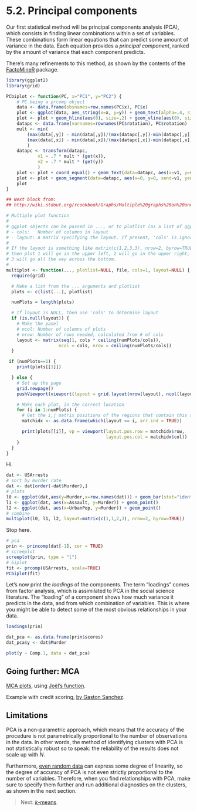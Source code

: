 <style>@import url(style.css);</style>

# 5.2. Principal components

Our first statistical method will be principal components analysis (PCA), which consists in finding linear combinations within a set of variables. These combinations form linear equations that can predict some amount of variance in the data. Each equation provides a *principal component*, ranked by the amount of variance that each component predicts.

There's many refinements to this method, as shown by the contents of the [FactoMineR](http://factominer.free.fr/) package. 

```r
library(ggplot2)
library(grid)

PCbiplot <- function(PC, x="PC1", y="PC2") {
    # PC being a prcomp object
    data <- data.frame(obsnames=row.names(PC$x), PC$x)
    plot <- ggplot(data, aes_string(x=x, y=y)) + geom_text(alpha=.4, size=3, aes(label=obsnames))
    plot <- plot + geom_hline(aes(0), size=.2) + geom_vline(aes(0), size=.2)
    datapc <- data.frame(varnames=rownames(PC$rotation), PC$rotation)
    mult <- min(
        (max(data[,y]) - min(data[,y])/(max(datapc[,y])-min(datapc[,y]))),
        (max(data[,x]) - min(data[,x])/(max(datapc[,x])-min(datapc[,x])))
        )
    datapc <- transform(datapc,
            v1 = .7 * mult * (get(x)),
            v2 = .7 * mult * (get(y))
            )
    plot <- plot + coord_equal() + geom_text(data=datapc, aes(x=v1, y=v2, label=varnames), size = 5, vjust=1, color="red")
    plot <- plot + geom_segment(data=datapc, aes(x=0, y=0, xend=v1, yend=v2), arrow=arrow(length=unit(0.2,"cm")), alpha=0.75, color="red")
    plot
}
```

```r
## Next block from:
## http://wiki.stdout.org/rcookbook/Graphs/Multiple%20graphs%20on%20one%20page%20(ggplot2)/

# Multiple plot function
#
# ggplot objects can be passed in ..., or to plotlist (as a list of ggplot objects)
# - cols:   Number of columns in layout
# - layout: A matrix specifying the layout. If present, 'cols' is ignored.
#
# If the layout is something like matrix(c(1,2,3,3), nrow=2, byrow=TRUE),
# then plot 1 will go in the upper left, 2 will go in the upper right, and
# 3 will go all the way across the bottom.
#
multiplot <- function(..., plotlist=NULL, file, cols=1, layout=NULL) {
  require(grid)

  # Make a list from the ... arguments and plotlist
  plots <- c(list(...), plotlist)

  numPlots = length(plots)

  # If layout is NULL, then use 'cols' to determine layout
  if (is.null(layout)) {
    # Make the panel
    # ncol: Number of columns of plots
    # nrow: Number of rows needed, calculated from # of cols
    layout <- matrix(seq(1, cols * ceiling(numPlots/cols)),
                    ncol = cols, nrow = ceiling(numPlots/cols))
  }

 if (numPlots==1) {
    print(plots[[1]])

  } else {
    # Set up the page
    grid.newpage()
    pushViewport(viewport(layout = grid.layout(nrow(layout), ncol(layout))))

    # Make each plot, in the correct location
    for (i in 1:numPlots) {
      # Get the i,j matrix positions of the regions that contain this subplot
      matchidx <- as.data.frame(which(layout == i, arr.ind = TRUE))

      print(plots[[i]], vp = viewport(layout.pos.row = matchidx$row,
                                      layout.pos.col = matchidx$col))
    }
  }
}
```

Hi.

```r
dat <- USArrests
# sort by murder rate
dat <- dat[order(-dat$Murder),]
# plots
l0 <- ggplot(dat,aes(y=Murder,x=row.names(dat))) + geom_bar(stat="identity") + coord_flip()
l1 <- ggplot(dat, aes(x=Assault, y=Murder)) + geom_point()
l2 <- ggplot(dat, aes(x=UrbanPop, y=Murder)) + geom_point()
# combine
multiplot(l0, l1, l2, layout=matrix(c(1,1,2,3), nrow=2, byrow=TRUE))
```

Stop here.

```r
# pca
prin <- princomp(dat[-1], cor = TRUE)
# screeplot
screeplot(prin, type = "l")
# biplot
fit <- prcomp(USArrests, scale=TRUE)
PCbiplot(fit)
```

Let's now print the *loadings* of the components. The term "loadings" comes from factor analysis, which is assimilated to PCA in the social science literature. The "loading" of a component shows how much variance it predicts in the data, and from which combination of variables. This is where you might be able to detect some of the most obvious relationships in your data.

```r
loadings(prin)
```

```r
dat_pca <- as.data.frame(prin$scores)
dat_pca$y <- dat$Murder

plot(y ~ Comp.1, data = dat_pca)
```

## Going further: MCA

[MCA plots](https://gastonsanchez.wordpress.com/2012/10/13/5-functions-to-do-multiple-correspondence-analysis-in-r/), using [Joël's function](https://github.com/joelgombin/ggplot.acm).

Example with credit scoring, [by Gaston Sanchez](https://github.com/gastonstat/CreditScoring).

## Limitations

PCA is a non-parametric approach, which means that the accuracy of the procedure is not parametrically proportional to the number of observations in the data. In other words, the method of identifying clusters with PCA is not statistically robust so to speak: the reliability of the results does not scale up with *N*.

Furthermore, [even random data](http://machine-master.blogspot.ca/2012/08/pca-or-polluting-your-clever-analysis.html) can express some degree of linearity, so the degree of accuracy of PCA is not even strictly proportional to the number of variables. Therefore, when you find relationships with PCA, make sure to specify them further and run additional diagnostics on the clusters, as shown in the next section.

> Next: [*k*-means](53_kmeans.html).
